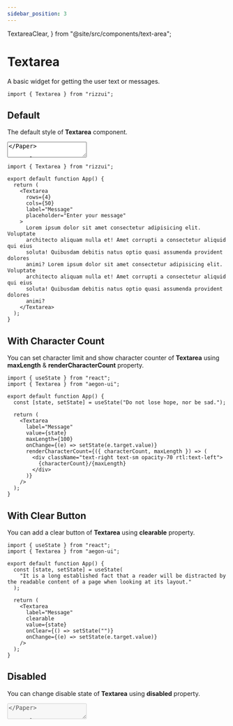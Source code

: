 ```yaml
---
sidebar_position: 3
---
```


  TextareaClear,
} from "@site/src/components/text-area";

# Textarea

A basic widget for getting the user text or messages.

```tsx
import { Textarea } from "rizzui";
```

<div className="mb-20 md:mb-28" />

## Default

The default style of **Textarea** component.

<Paper className="text-gray-950 block">
  <Textarea label="Message" placeholder="Write you message..." />
</Paper>

```tsx
import { Textarea } from "rizzui";

export default function App() {
  return <Textarea label="Message" placeholder="Write you message..." />;
}
```

<div className="mb-16" />

## Variants

You can change the style of **Textarea** using [**variant**](#textarea-variants) property.

<Paper className="grid grid-cols-1 sm:grid-cols-2 gap-4">
  <Textarea label="Active" variant="active" placeholder="Enter your message" />
  <Textarea label="Flat" variant="flat" placeholder="Enter your message" />
  <Textarea
    label="Outline"
    variant="outline"
    placeholder="Enter your message"
  />
  <Textarea label="Text" variant="text" placeholder="Enter your message" />
</Paper>

```tsx
import { Textarea } from "rizzui";

export default function App() {
  return (
    <>
      <Textarea
        label="Active"
        variant="active"
        placeholder="Enter your message"
      />
      <Textarea label="Flat" variant="flat" placeholder="Enter your message" />
      <Textarea
        label="Outline"
        variant="outline"
        placeholder="Enter your message"
      />
      <Textarea label="Text" variant="text" placeholder="Enter your message" />
    </>
  );
}
```

<div className="mb-16" />

## Sizes

You can change the style of **Textarea** using [**size**](#textarea-sizes) property.

<Paper className="gap-4 flex-row flex-wrap justify-start items-start">
  <Textarea label="Small" placeholder="Enter your message" size="sm" />
  <Textarea label="Default" placeholder="Enter your message" />
  <Textarea label="Large" placeholder="Enter your message" size="lg" />
  <Textarea label="Extra Large" placeholder="Enter your message" size="xl" />
</Paper>

```tsx
import { Textarea } from "rizzui";

export default function App() {
  return (
    <>
      <Textarea label="Small" placeholder="Enter your message" size="sm" />
      <Textarea label="Default" placeholder="Enter your message" />
      <Textarea label="Large" placeholder="Enter your message" size="lg" />
      <Textarea
        label="Extra Large"
        placeholder="Enter your message"
        size="xl"
      />
    </>
  );
}
```

<div className="mb-16" />

## Rounded

You can change the style of **Textarea** using [**rounded**](#textarea-rounded) property.

<Paper className="gap-4 flex-row flex-wrap justify-start items-start">
  <Textarea
    label="Rounded Small"
    placeholder="Enter your message"
    rounded="sm"
    className="w-full sm:w-auto"
  />
  <Textarea
    label="Rounded Default"
    placeholder="Enter your message"
    className="w-full sm:w-auto"
  />
  <Textarea
    label="Rounded Large"
    placeholder="Enter your message"
    rounded="lg"
    className="w-full sm:w-auto"
  />
  <Textarea
    label="Rounded Extra Large"
    placeholder="Enter your message"
    rounded="xl"
    className="w-full sm:w-auto"
  />
  <Textarea
    label="Rounded None"
    placeholder="Enter your message"
    rounded="none"
    className="w-full sm:w-auto"
  />
</Paper>

```tsx
import { Textarea } from "rizzui";

export default function App() {
  return (
    <>
      <Textarea
        label="Rounded Small"
        placeholder="Enter your message"
        rounded="sm"
      />
      <Textarea label="Rounded Default" placeholder="Enter your message" />
      <Textarea
        label="Rounded Large"
        placeholder="Enter your message"
        rounded="lg"
      />
      <Textarea
        label="Rounded Extra Large"
        placeholder="Enter your message"
        rounded="xl"
      />
      <Textarea
        label="Rounded None"
        placeholder="Enter your message"
        rounded="none"
      />
    </>
  );
}
```

<div className="mb-16" />

## Colors

You can change the style of **Textarea** using [**color**](#textarea-colors) property.

<Paper className="gap-4 flex-row flex-wrap justify-start items-start">
  <Textarea
    label="Default"
    variant="flat"
    placeholder="Enter your message"
    className="w-full sm:w-auto"
  />
  <Textarea
    label="Primary"
    variant="flat"
    placeholder="Enter your message"
    color="primary"
    className="w-full sm:w-auto"
  />
  <Textarea
    label="Secondary"
    variant="flat"
    placeholder="Enter your message"
    color="secondary"
    className="w-full sm:w-auto"
  />
  <Textarea
    label="Danger"
    variant="flat"
    placeholder="Enter your message"
    color="danger"
    className="w-full sm:w-auto"
  />
  <Textarea
    label="Info"
    variant="flat"
    placeholder="Enter your message"
    color="info"
    className="w-full sm:w-auto"
  />
  <Textarea
    label="Success"
    variant="flat"
    placeholder="Enter your message"
    color="success"
    className="w-full sm:w-auto"
  />
  <Textarea
    label="Warning"
    variant="flat"
    placeholder="Enter your message"
    color="warning"
    className="w-full sm:w-auto"
  />
</Paper>

```tsx
import { Textarea } from "rizzui";

export default function App() {
  return (
    <>
      <Textarea
        label="Default"
        variant="flat"
        placeholder="Enter your message"
      />
      <Textarea
        label="Primary"
        variant="flat"
        placeholder="Enter your message"
        color="primary"
      />
      <Textarea
        label="Secondary"
        variant="flat"
        placeholder="Enter your message"
        color="secondary"
      />
      <Textarea
        label="Danger"
        variant="flat"
        placeholder="Enter your message"
        color="danger"
      />
      <Textarea
        label="Info"
        variant="flat"
        placeholder="Enter your message"
        color="info"
      />
      <Textarea
        label="Success"
        variant="flat"
        placeholder="Enter your message"
        color="success"
      />
      <Textarea
        label="Warning"
        variant="flat"
        placeholder="Enter your message"
        color="warning"
      />
    </>
  );
}
```

<div className="mb-16" />

## With Custom Rows & Cols

You can change rows and cols of **Textarea** using **rows** & **cols** property.

<Paper className="block">
  <Textarea
    rows={4}
    cols={50}
    label="Message"
    placeholder="Enter your message"
    textareaClassName="overflow-y-auto w-full md:w-auto"
  >
    Lorem ipsum dolor sit amet consectetur adipisicing elit. Voluptate
    architecto aliquam nulla et! Amet corrupti a consectetur aliquid qui eius
    soluta! Quibusdam debitis natus optio quasi assumenda provident dolores
    animi? Lorem ipsum dolor sit amet consectetur adipisicing elit. Voluptate
    architecto aliquam nulla et! Amet corrupti a consectetur aliquid qui eius
    soluta! Quibusdam debitis natus optio quasi assumenda provident dolores
    animi?
  </Textarea>
</Paper>

```tsx
import { Textarea } from "rizzui";

export default function App() {
  return (
    <Textarea
      rows={4}
      cols={50}
      label="Message"
      placeholder="Enter your message"
    >
      Lorem ipsum dolor sit amet consectetur adipisicing elit. Voluptate
      architecto aliquam nulla et! Amet corrupti a consectetur aliquid qui eius
      soluta! Quibusdam debitis natus optio quasi assumenda provident dolores
      animi? Lorem ipsum dolor sit amet consectetur adipisicing elit. Voluptate
      architecto aliquam nulla et! Amet corrupti a consectetur aliquid qui eius
      soluta! Quibusdam debitis natus optio quasi assumenda provident dolores
      animi?
    </Textarea>
  );
}
```

<div className="mb-16" />

## With Character Count

You can set character limit and show character counter of **Textarea** using **maxLength** & **renderCharacterCount** property.

<Paper className="block">
  <TextareaCharacterCount />
</Paper>

```tsx
import { useState } from "react";
import { Textarea } from "aegon-ui";

export default function App() {
  const [state, setState] = useState("Do not lose hope, nor be sad.");

  return (
    <Textarea
      label="Message"
      value={state}
      maxLength={100}
      onChange={(e) => setState(e.target.value)}
      renderCharacterCount={({ characterCount, maxLength }) => (
        <div className="text-right text-sm opacity-70 rtl:text-left">
          {characterCount}/{maxLength}
        </div>
      )}
    />
  );
}
```

<div className="mb-16" />

## With Clear Button

You can add a clear button of **Textarea** using **clearable** property.

<Paper className="block">
  <TextareaClear />
</Paper>

```tsx
import { useState } from "react";
import { Textarea } from "aegon-ui";

export default function App() {
  const [state, setState] = useState(
    "It is a long established fact that a reader will be distracted by the readable content of a page when looking at its layout."
  );

  return (
    <Textarea
      label="Message"
      clearable
      value={state}
      onClear={() => setState("")}
      onChange={(e) => setState(e.target.value)}
    />
  );
}
```

<div className="mb-16" />

## Disabled

You can change disable state of **Textarea** using **disabled** property.

<Paper className="block">
  <Textarea disabled label="Message" placeholder="Enter your message" />
</Paper>

```tsx
import { Textarea } from "rizzui";

export default function App() {
  return <Textarea disabled label="Message" placeholder="Enter your message" />;
}
```

<div className="mb-16" />

## With Helper Text

You can add helper text to **Textarea** using **helperText** property.

<Paper className="block">
  <Textarea
    label="Message"
    placeholder="Enter your message"
    helperText="This is helper text."
  />
</Paper>

```tsx
import { Textarea } from "rizzui";

export default function App() {
  return (
    <Textarea
      label="Message"
      placeholder="Enter your message"
      helperText="This is helper text."
    />
  );
}
```

<div className="mb-16" />

## With Error Message

You can show the validation error message using **error** property.

<Paper className="block">
  <Textarea
    label="Message"
    error="This field is required"
    placeholder="Enter your message"
  />
</Paper>

```tsx
import { Textarea } from "rizzui";

export default function App() {
  return (
    <Textarea
      label="Message"
      error="This field is required"
      placeholder="Enter your message"
    />
  );
}
```

<div className="mb-20" />

## API Reference

<hr />

<div className="mb-10" />

### Textarea Props

Here is the API documentation of the Textarea component. And the rest of the props are the same as the original html textarea field. You can use props like **disabled**, **placeholder**, **rows**, **cols**, **maxLength** etc.

<div className="overflow-x-auto">

|        Props         |                               Type                               |                                Description                                |   Default   |
| :------------------: | :--------------------------------------------------------------: | :-----------------------------------------------------------------------: | :---------: |
|        label         |                           `ReactNode`                            |                              Set field label                              |    \_ \_    |
|     placeholder      |                             `string`                             |                                                                           |    \_ \_    |
|       children       |                           `ReactNode`                            |                         Default value in textarea                         |    \_ \_    |
|       variant        |              [TextareaVariants](#textarea-variants)              |                    The variants of the component are:                     | `"outline"` |
|         size         |                 [TextareaSizes](#textarea-sizes)                 | The size of the component. "sm" is equivalent to the dense input styling. | `"DEFAULT"` |
|       rounded        |               [TextareaRounded](#textarea-rounded)               |                         The rounded variants are:                         | `"DEFAULT"` |
|        color         |                [TextareaColors](#textarea-colors)                |                           Change textarea color                           | `"DEFAULT"` |
|       disabled       |                            `boolean`                             |                     Whether the textarea is disabled                      |    \_ \_    |
|      autoFocus       |                            `boolean`                             |                                                                           |    \_ \_    |
|         form         |                             `string`                             |                                                                           |    \_ \_    |
|         name         |                             `string`                             |                                                                           |    \_ \_    |
|        value         |                [TextareaValues](#textarea-values)                |                                                                           |    \_ \_    |
|       onChange       |              [TextareaOnchange](#textarea-onchange)              |                                                                           |    \_ \_    |
|         key          |                           `key` `null`                           |                                                                           |    \_ \_    |
|        error         |                             `string`                             |                    Show error message using this prop                     |    \_ \_    |
|      helperText      |                           `ReactNode`                            |         Add helper text. It could be string or a React component          |    \_ \_    |
|   helperClassName    |                             `string`                             |        This prop allows you to customize the helper message style         |    \_ \_    |
|    errorClassName    |                             `string`                             |         This prop allows you to customize the error message style         |    \_ \_    |
|     autoComplete     |                             `string`                             |                                                                           |    \_ \_    |
|      maxLength       |                             `number`                             |                    Set custom max length of character                     |    \_ \_    |
|      minLength       |                             `number`                             |                                                                           |    \_ \_    |
|       readOnly       |                            `boolean`                             |                                                                           |    \_ \_    |
|       required       |                            `boolean`                             |                                                                           |    \_ \_    |
|      clearable       |                            `boolean`                             |                           add clearable option                            |    \_ \_    |
|       onClear        |               [TextareaOnclear](#textarea-onclear)               |                                clear event                                |    \_ \_    |
|    labelClassName    |                             `string`                             |   Use labelClassName prop to do some addition style for the field label   |    \_ \_    |
|         cols         |                             `number`                             |                              Set custom cols                              |    \_ \_    |
|         rows         |                             `number`                             |                              Set custom rows                              |     `5`     |
|  textareaClassName   |                             `string`                             |            Add custom classes for the input filed extra style             |    \_ \_    |
| renderCharacterCount | [TextareaRenderCharacterCount](#textarea-render-character-count) |                It is the password visibility toggle icon.                 |    \_ \_    |
|       dirName        |                             `string`                             |                                                                           |    \_ \_    |
|         wrap         |                             `string`                             |                                                                           |    \_ \_    |
|         ref          |                    `Ref<HTMLTextAreaElement>`                    |                                                                           |    \_ \_    |

</div>

<div className="mb-10" />

### Textarea Variants

```ts
type TextareaVariants = "flat" | "outline" | "text" | "active";
```

<div className="mb-10" />

### Textarea Sizes

```ts
type TextareaSizes = "sm" | "DEFAULT" | "lg" | "xl";
```

<div className="mb-10" />

### Textarea Rounded

```ts
type TextareaRounded = "sm" | "DEFAULT" | "lg" | "xl" | "none";
```

<div className="mb-10" />

### Textarea Colors

```ts
type TextareaColors =
  | "DEFAULT"
  | "primary"
  | "secondary"
  | "danger"
  | "info"
  | "success"
  | "warning";
```

<div className="mb-10" />

### Textarea Values

```ts
type TextareaValues = "string" | "number" | "readonly string[]";
```

<div className="mb-10" />

### Textarea onChange

```ts
type TextareaOnchange = ChangeEventHandler<HTMLTextAreaElement>;
```

<div className="mb-10" />

### Textarea onClear

```ts
type TextareaOnclear = (event: MouseEvent<Element, MouseEvent>) => void;
```

<div className="mb-10" />

### Textarea Render Character Count

```ts
type TextareaRenderCharacterCount =
  | (({
      characterCount,
      maxLength,
    }: {
      characterCount?: number;
      maxLength?: number;
    }) => ReactNode)
  | undefined;
```
